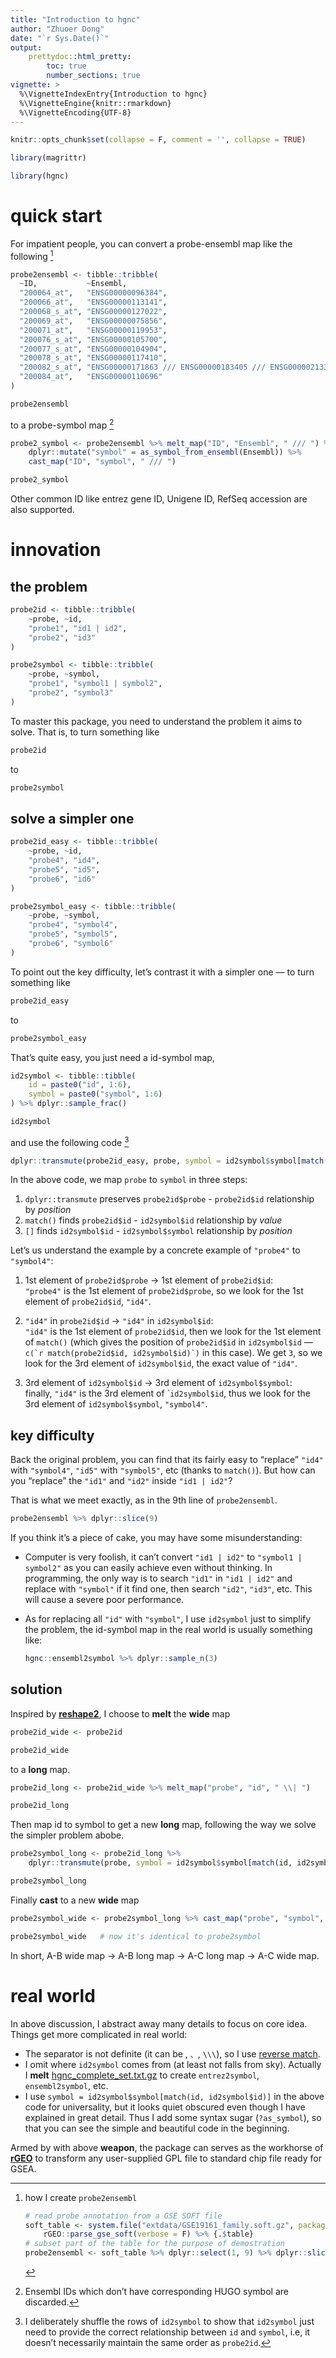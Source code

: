 ```yaml
---
title: "Introduction to hgnc"
author: "Zhuoer Dong"
date: "`r Sys.Date()`"
output: 
    prettydoc::html_pretty:
        toc: true
        number_sections: true
vignette: >
  %\VignetteIndexEntry{Introduction to hgnc}
  %\VignetteEngine{knitr::rmarkdown}
  %\VignetteEncoding{UTF-8}
---
```


```r
knitr::opts_chunk$set(collapse = F, comment = '', collapse = TRUE)

library(magrittr)
```

```r
library(hgnc)
```



# quick start

For impatient people, you can convert a probe-ensembl map like the following [^probe2ensembl]

```r
probe2ensembl <- tibble::tribble(
  ~ID,           ~Ensembl,                                                 
  "200064_at",   "ENSG00000096384",                                        
  "200066_at",   "ENSG00000113141",                                        
  "200068_s_at", "ENSG00000127022",                                        
  "200069_at",   "ENSG00000075856",                                        
  "200071_at",   "ENSG00000119953",                                        
  "200076_s_at", "ENSG00000105700",                                        
  "200077_s_at", "ENSG00000104904",                                        
  "200078_s_at", "ENSG00000117410",                                        
  "200082_s_at", "ENSG00000171863 /// ENSG00000183405 /// ENSG00000213326",
  "200084_at",   "ENSG00000110696"
)

probe2ensembl
```

[^probe2ensembl]: how I create `probe2ensembl`
    
    ```r
    # read probe annotation from a GSE SOFT file
    soft_table <- system.file("extdata/GSE19161_family.soft.gz", package = "rGEO") %>% 
        rGEO::parse_gse_soft(verbose = F) %>% {.$table}
    # subset part of the table for the purpose of demostration
    probe2ensembl <- soft_table %>% dplyr::select(1, 9) %>% dplyr::slice(41:50)
    ```

to a probe-symbol map ^[Ensembl IDs which don't have corresponding HUGO symbol are discarded.]

```r
probe2_symbol <- probe2ensembl %>% melt_map("ID", "Ensembl", " /// ") %>%
    dplyr::mutate("symbol" = as_symbol_from_ensembl(Ensembl)) %>%
    cast_map("ID", "symbol", " /// ")

probe2_symbol
```

Other common ID like entrez gene ID, Unigene ID, RefSeq accession are also supported.



# innovation

## the problem

```r
probe2id <- tibble::tribble(  
	~probe, ~id,
    "probe1", "id1 | id2",
    "probe2", "id3"
)

probe2symbol <- tibble::tribble(  
	~probe, ~symbol,
    "probe1", "symbol1 | symbol2",
    "probe2", "symbol3"
)
```

To master this package, you need to understand the problem it aims to solve. That is, to turn something like

```r
probe2id
```

to 

```r
probe2symbol
```



## solve a simpler one

```r
probe2id_easy <- tibble::tribble(  
	~probe, ~id,
    "probe4", "id4",
    "probe5", "id5",
    "probe6", "id6"
)

probe2symbol_easy <- tibble::tribble(  
	~probe, ~symbol,
    "probe4", "symbol4",
    "probe5", "symbol5",
    "probe6", "symbol6"
)
```

To point out the key difficulty, let's contrast it with a simpler one --- to turn something like 

```r
probe2id_easy
```

to 

```r
probe2symbol_easy
```

That's quite easy, you just need a id-symbol map, 

```r
id2symbol <- tibble::tibble(  
    id = paste0("id", 1:6),
    symbol = paste0("symbol", 1:6)
) %>% dplyr::sample_frac()

id2symbol
```

and use the following code ^[I deliberately shuffle the rows of `id2symbol` to show that `id2symbol` just need to provide the correct relationship between `id` and `symbol`, i.e, it doesn't necessarily maintain the same order as `probe2id`.]

```r
dplyr::transmute(probe2id_easy, probe, symbol = id2symbol$symbol[match(id, id2symbol$id)])
```

In the above code, we map `probe` to `symbol` in three steps:

1. `dplyr::transmute` preserves `probe2id$probe` - `probe2id$id` relationship by _position_
1. `match()` finds `probe2id$id` - `id2symbol$id` relationship by _value_
1. `[]` finds `id2symbol$id` - `id2symbol$symbol` relationship by _position_

Let's us understand the example by a concrete example of `"probe4"` to `"symbol4"`:

1. 1st element of `probe2id$probe` -> 1st element of `probe2id$id`:  
   `"probe4"` is the 1st element of `probe2id$probe`, so we look for the 1st element of `probe2id$id`, `"id4"`.

1. `"id4"` in `probe2id$id` -> `"id4"` in `id2symbol$id`:  
    `"id4"` is the 1st element of `probe2id$id`, then we look for the 1st element of `match()` (which gives the position of `probe2id$id` in `id2symbol$id` --- ``c(`r match(probe2id$id, id2symbol$id)`)`` in this case). We get `3`, so we look for the 3rd element of `id2symbol$id`, the exact value of `"id4"`.

1. 3rd element of `id2symbol$id` -> 3rd element of `id2symbol$symbol`:  
    finally, `"id4"` is the 3rd element of ``id2symbol$id`, thus we look for the 3rd element of `id2symbol$symbol`, `"symbol4"`.



## key difficulty 

Back the original problem, you can find that its fairly easy to "replace" `"id4"` with `"symbol4"`, `"id5"` with `"symbol5"`, etc (thanks to `match()`). But how can you "replace" the `"id1"` and `"id2"` inside `"id1 | id2"`? 

That is what we meet exactly, as in the 9th line of `probe2ensembl`.

```r
probe2ensembl %>% dplyr::slice(9)
```

If you think it's a piece of cake, you may have some misunderstanding: 

- Computer is very foolish, it can't convert `"id1 | id2"` to `"symbol1 | symbol2"` as you can easily achieve even without thinking. In programming, the only way is to search `"id1"` in `"id1 | id2"` and replace with `"symbol"` if it find one, then search `"id2"`, `"id3"`, etc. This will cause a severe poor performance.

- As for replacing all `"id"` with `"symbol"`, I use `id2symbol` just to simplify the problem, the id-symbol map in the real world is usually something like:

  ```r
  hgnc::ensembl2symbol %>% dplyr::sample_n(3)
  ```

## solution

Inspired by [**reshape2**](https://github.com/hadley/reshape), I choose to **melt** the **wide** map

```r
probe2id_wide <- probe2id

probe2id_wide
```

to a **long** map.

```r
probe2id_long <- probe2id_wide %>% melt_map("probe", "id", " \\| ")

probe2id_long
```


Then map id to symbol to get a new **long** map, following the way we solve the simpler problem abobe.

```r
probe2symbol_long <- probe2id_long %>% 
    dplyr::transmute(probe, symbol = id2symbol$symbol[match(id, id2symbol$id)])

probe2symbol_long
```

Finally **cast** to a new **wide** map

```r
probe2symbol_wide <- probe2symbol_long %>% cast_map("probe", "symbol", " /// ")

probe2symbol_wide   # now it's identical to probe2symbol
```

In short, A-B wide map -> A-B long map -> A-C long map -> A-C wide map.



# real world

In above discussion, I abstract away many details to focus on core idea. Things get more complicated in real world:

- The separator is not definite (it can be ` `, ` 、`, ` \\\ `), so I use [reverse match](https://github.com/dongzhuoer/thesis/r-lib/rGEO/blob/master/R/platform.R#L184-L189).
- I omit where `id2symbol` comes from (at least not falls from sky). Actually I **melt** [hgnc_complete_set.txt.gz](https://github.com/dongzhuoer/thesis/r-lib/hgnc/blob/master/data-raw/hgnc_complete_set.txt.gz) to create `entrez2symbol`, `ensembl2symbol`, etc.
- I use `symbol = id2symbol$symbol[match(id, id2symbol$id)]` in the above code for universality, but it looks quiet obscured even though I have explained in great detail. Thus I add some syntax sugar (`?as_symbol`), so that you can see the simple and beautiful code in the beginning.

Armed by with above **weapon**, the package can serves as the workhorse of [**rGEO**](https://github.com/dongzhuoer/thesis/r-lib/rGEO) to transform any user-supplied GPL file to standard chip file ready for GSEA.
